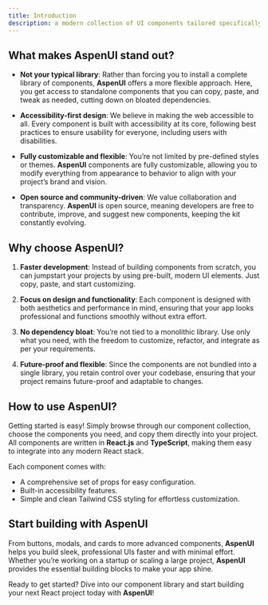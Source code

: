 ```yaml
---
title: Introduction
description: a modern collection of UI components tailored specifically for React applications. Our goal is to provide developers with copy-paste-ready, accessible, and **customizable components that can seamlessly integrate into any project. Unlike traditional component libraries
---
```


## What makes AspenUI stand out?

- **Not your typical library**: Rather than forcing you to install a complete library of components, **AspenUI** offers a more flexible approach. Here, you get access to standalone components that you can copy, paste, and tweak as needed, cutting down on bloated dependencies.
- **Accessibility-first design**: We believe in making the web accessible to all. Every component is built with accessibility at its core, following best practices to ensure usability for everyone, including users with disabilities.

- **Fully customizable and flexible**: You’re not limited by pre-defined styles or themes. **AspenUI** components are fully customizable, allowing you to modify everything from appearance to behavior to align with your project’s brand and vision.

- **Open source and community-driven**: We value collaboration and transparency. **AspenUI** is open source, meaning developers are free to contribute, improve, and suggest new components, keeping the kit constantly evolving.

## Why choose AspenUI?

1. **Faster development**: Instead of building components from scratch, you can jumpstart your projects by using pre-built, modern UI elements. Just copy, paste, and start customizing.

2. **Focus on design and functionality**: Each component is designed with both aesthetics and performance in mind, ensuring that your app looks professional and functions smoothly without extra effort.

3. **No dependency bloat**: You’re not tied to a monolithic library. Use only what you need, with the freedom to customize, refactor, and integrate as per your requirements.

4. **Future-proof and flexible**: Since the components are not bundled into a single library, you retain control over your codebase, ensuring that your project remains future-proof and adaptable to changes.

## How to use AspenUI?

Getting started is easy! Simply browse through our component collection, choose the components you need, and copy them directly into your project. All components are written in **React.js** and **TypeScript**, making them easy to integrate into any modern React stack.

Each component comes with:

- A comprehensive set of props for easy configuration.
- Built-in accessibility features.
- Simple and clean Tailwind CSS styling for effortless customization.

## Start building with AspenUI

From buttons, modals, and cards to more advanced components, **AspenUI** helps you build sleek, professional UIs faster and with minimal effort. Whether you’re working on a startup or scaling a large project, **AspenUI** provides the essential building blocks to make your app shine.

Ready to get started? Dive into our component library and start building your next React project today with **AspenUI**!
